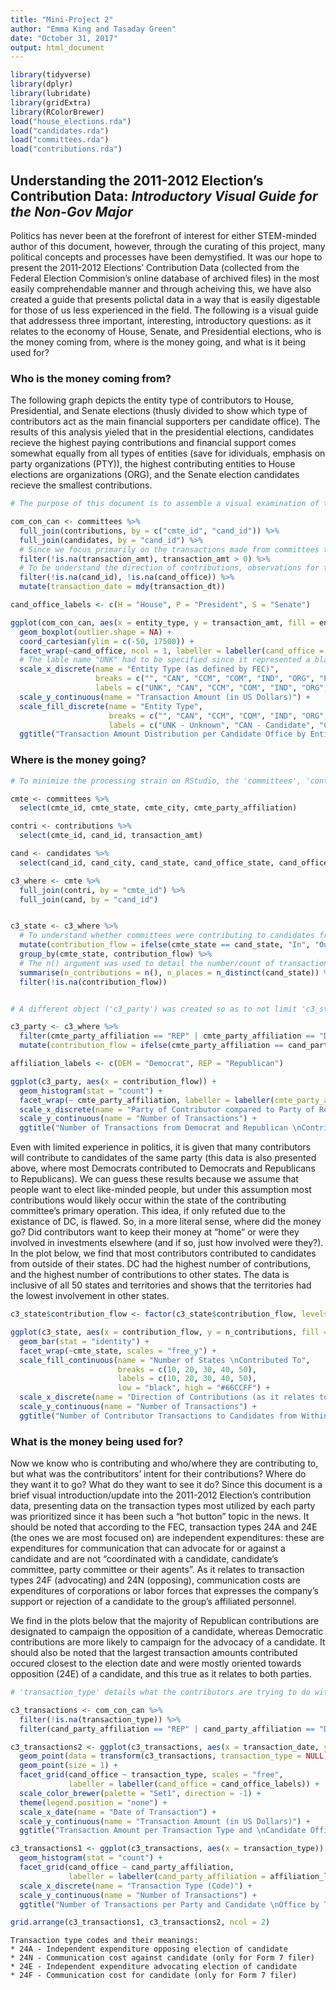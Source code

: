 ```yaml
---
title: "Mini-Project 2"
author: "Emma King and Tasaday Green"
date: "October 31, 2017"
output: html_document
---
```


```r
library(tidyverse)
library(dplyr)
library(lubridate)
library(gridExtra)
library(RColorBrewer)
load("house_elections.rda")
load("candidates.rda")
load("committees.rda")
load("contributions.rda")
```

## Understanding the 2011-2012 Election's Contribution Data: *Introductory Visual Guide for the Non-Gov Major*


Politics has never been at the forefront of interest for either STEM-minded author of this document, however, through the curating of this project, many political concepts and processes have been demystified. It was our hope to present the 2011-2012 Elections' Contribution Data (collected from the Federal Election Commision's online database of archived files) in the most easily comprehendable manner and through acheiving this, we have also created a guide that presents polictal data in a way that is easily digestable for those of us less experienced in the field. The following is a visual guide that addressess three important, interesting, introductory questions: as it relates to the economy of House, Senate, and Presidential elections, who is the money coming from, where is the money going, and what is it being used for?


### Who is the money coming from?

The following graph depicts the entity type of contributors to House, Presidential, and Senate elections (thusly divided to show which type of contributors act as the main financial supporters per candidate office). The results of this analysis yieled that in the presidential elections, candidates recieve the highest paying contributions and financial support comes somewhat equally from all types of entities (save for idividuals, emphasis on party organizations (PTY)), the highest contributing entities to House elections are organizations (ORG), and the Senate election candidates recieve the smallest contributions. 

```r

# The purpose of this document is to assemble a visual examination of the contribution data from the 2011-2012 Elections for House, Presidential and Senate seats, therefore, we chose to combine the 'committees', 'contributions', and 'candidates' data frames

com_con_can <- committees %>% 
  full_join(contributions, by = c("cmte_id", "cand_id")) %>%
  full_join(candidates, by = "cand_id") %>%
  # Since we focus primarily on the transactions made from committees towards candidates, we wanted to ensure that the tbl_df would have values available for all transaction_amt variable observations (and so these values would not represent refunds, only positive values were used) 
  filter(!is.na(transaction_amt), transaction_amt > 0) %>%
  # To be understand the direction of contributions, observations for the cand_id variable are necessary (cmte_id was not specified since the premise of the 'contribution' data frame relies on the presence of a cmte_id observation)
  filter(!is.na(cand_id), !is.na(cand_office)) %>%
  mutate(transaction_date = mdy(transaction_dt)) 

```


```r

cand_office_labels <- c(H = "House", P = "President", S = "Senate")

ggplot(com_con_can, aes(x = entity_type, y = transaction_amt, fill = entity_type)) +
  geom_boxplot(outlier.shape = NA) +
  coord_cartesian(ylim = c(-50, 17500)) +
  facet_wrap(~cand_office, ncol = 1, labeller = labeller(cand_office = cand_office_labels)) +
  # The lable name "UNK" had to be specified since it represented a blank cell in the data frame (and not "NA")
  scale_x_discrete(name = "Entity Type (as defined by FEC)",
                   breaks = c("", "CAN", "CCM", "COM", "IND", "ORG", "PAC", "PTY"),
                   labels = c("UNK", "CAN", "CCM", "COM", "IND", "ORG", "PAC", "PTY")) +
  scale_y_continuous(name = "Transaction Amount (in US Dollars)") +
  scale_fill_discrete(name = "Entity Type",
                      breaks = c("", "CAN", "CCM", "COM", "IND", "ORG", "PAC", "PTY"),
                      labels = c("UNK - Unknown", "CAN - Candidate", "CCM - Candidate Committee", "COM - Committee", "IND - Individual", "ORG - Organization", "PAC - Political Action Committee", "PTY - Party Organization")) +
  ggtitle("Transaction Amount Distribution per Candidate Office by Entity Type")
```



### Where is the money going?

```r

# To minimize the processing strain on RStudio, the 'committees', 'contributions', and 'candidates' data frames were pruned using select() and then joined

cmte <- committees %>%
  select(cmte_id, cmte_state, cmte_city, cmte_party_affiliation)

contri <- contributions %>%
  select(cmte_id, cand_id, transaction_amt)

cand <- candidates %>%
  select(cand_id, cand_city, cand_state, cand_office_state, cand_office, cand_party_affiliation)

c3_where <- cmte %>%
  full_join(contri, by = "cmte_id") %>%
  full_join(cand, by = "cand_id")


c3_state <- c3_where %>%
  # To understand whether committees were contributing to candidates from within or outside their state, the ifelse() function was used to identify whether the observations in the cmte_state column matched the observations in the cand_state column per row
  mutate(contribution_flow = ifelse(cmte_state == cand_state, "In", "Out")) %>%
  group_by(cmte_state, contribution_flow) %>%
  # The n() argument was used to detail the number/count of transactions per state (this groups committees/contributors based on their state of, presumably, primary operation) and n_distinct(cand_state) further details "Outside" contribution_flow by counting the number of different states contributed to by the committees of a single state
  summarise(n_contributions = n(), n_places = n_distinct(cand_state)) %>%
  filter(!is.na(contribution_flow))


# A different object ('c3_party') was created so as to not limit 'c3_state' data by filtering committees that identified a party affiliation or, more specifically, as Democrat or Replican

c3_party <- c3_where %>%
  filter(cmte_party_affiliation == "REP" | cmte_party_affiliation == "DEM", cand_party_affiliation == "REP" | cand_party_affiliation == "DEM") %>%
  mutate(contribution_flow = ifelse(cmte_party_affiliation == cand_party_affiliation, "Same", "Different"))

```

```r

affiliation_labels <- c(DEM = "Democrat", REP = "Republican")

ggplot(c3_party, aes(x = contribution_flow)) +
  geom_histogram(stat = "count") +
  facet_wrap(~ cmte_party_affiliation, labeller = labeller(cmte_party_affiliation = affiliation_labels)) +
  scale_x_discrete(name = "Party of Contributor compared to Party of Recipient Candidate") +
  scale_y_continuous(name = "Number of Transactions") +
  ggtitle("Number of Transactions from Democrat and Republican \nContributors to Candidates of the Same vs Differing Parties")
```

Even with limited experience in politics, it is given that many contributors will contribute to candidates of the same party (this data is also presented above, where most Democrats contributed to Democrats and Republicans to Republicans). We can guess these results because we assume that people want to elect like-minded people, but under this assumption most contributions would likely occur within the state of the contributing committee's primary operation. This idea, if only refuted due to the existance of DC, is flawed. So, in a more literal sense, where did the money go? Did contributors want to keep their money at "home" or were they involved in investments elsewhere (and if so, just how involved were they?). In the plot below, we find that most contributors contributed to candidates from outside of their states. DC had the highest number of contributions, and the highest number of contributions to other states. The data is inclusive of all 50 states and territories and shows that the territories had the lowest involvement in other states.

```r

c3_state$contribution_flow <- factor(c3_state$contribution_flow, levels = c("In", "Out"))

ggplot(c3_state, aes(x = contribution_flow, y = n_contributions, fill = n_places)) +
  geom_bar(stat = "identity") +
  facet_wrap(~cmte_state, scales = "free_y") +
  scale_fill_continuous(name = "Number of States \nContributed To",
                        breaks = c(10, 20, 30, 40, 50),
                        labels = c(10, 20, 30, 40, 50),
                        low = "black", high = "#66CCFF") +
  scale_x_discrete(name = "Direction of Contributions (as it relates to the state)") +
  scale_y_continuous(name = "Number of Transactions") +
  ggtitle("Number of Contributor Transactions to Candidates from Within vs Outside of the Contributor's State")
```



### What is the money being used for?

Now we know who is contributing and who/where they are contributing to, but what was the contributitors' intent for their contributions? Where do they want it to go? What do they want to see it do? Since this document is a brief visual introduction/update into the 2011-2012 Election's contribution data, presenting data on the transaction types most utilized by each party was prioritized since it has been such a "hot button" topic in the news. It should be noted that according to the FEC, transaction types 24A and 24E (the ones we are most focused on) are independent expenditures: these are expenditures for communication that can advocate for or against a candidate and are not "coordinated with a candidate, candidate’s committee, party committee or their agents". As it relates to transaction types 24F (advocating) and 24N (opposing), communication costs are expenditures of corporations or labor forces that expresses the company's support or rejection of a candidate to the group's affiliated personnel. 

We find in the plots below that the majority of Republican contributions are designated to campaign the opposition of a candidate, whereas Democratic contributions are more likely to campaign for the advocacy of a candidate. It should also be noted that the largest transaction amounts contributed occured closest to the election date and were mostly oriented towards opposition (24E) of a candidate, and this true as it relates to both parties.

```r

# 'transaction_type' details what the contributors are trying to do with their contributions, and primary focus is on transaction_types "24A" and "24N", expenditures opposing a candidate's election, and "24E" and "24F", expeditures advocating a candidates election

c3_transactions <- com_con_can %>%
  filter(!is.na(transaction_type)) %>%
  filter(cand_party_affiliation == "REP" | cand_party_affiliation == "DEM", transaction_type == "24A" | transaction_type == "24E" | transaction_type == "24F" | transaction_type == "24N")

```

```r
c3_transactions2 <- ggplot(c3_transactions, aes(x = transaction_date, y = transaction_amt, color = cand_party_affiliation)) +
  geom_point(data = transform(c3_transactions, transaction_type = NULL), color = "grey85", size = 1) +
  geom_point(size = 1) +
  facet_grid(cand_office ~ transaction_type, scales = "free",
             labeller = labeller(cand_office = cand_office_labels)) +
  scale_color_brewer(palette = "Set1", direction = -1) +
  theme(legend.position = "none") +
  scale_x_date(name = "Date of Transaction") +
  scale_y_continuous(name = "Transaction Amount (in US Dollars)") +
  ggtitle("Transaction Amount per Transaction Type and \nCandidate Office by Date")

c3_transactions1 <- ggplot(c3_transactions, aes(x = transaction_type)) +
  geom_histogram(stat = "count") +
  facet_grid(cand_office ~ cand_party_affiliation,
             labeller = labeller(cand_party_affiliation = affiliation_labels, cand_office = cand_office_labels)) +
  scale_x_discrete(name = "Transaction Type (Code)") +
  scale_y_continuous(name = "Number of Transactions") +
  ggtitle("Number of Transactions per Party and Candidate \nOffice by Transaction Type")
```

```r
grid.arrange(c3_transactions1, c3_transactions2, ncol = 2)
```

```
Transaction type codes and their meanings:
* 24A - Independent expenditure opposing election of candidate
* 24N - Communication cost against candidate (only for Form 7 filer)
* 24E - Independent expenditure advocating election of candidate
* 24F - Communication cost for candidate (only for Form 7 filer)
```


